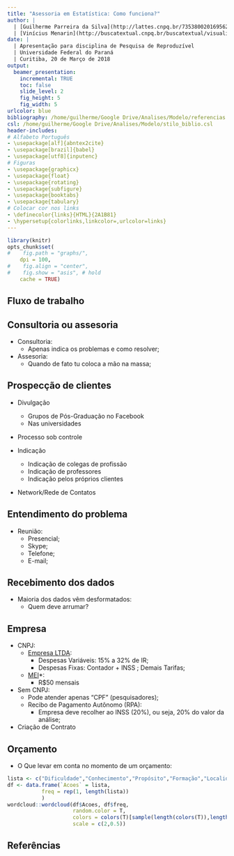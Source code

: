 ```yaml
---
title: "Asessoria em Estatística: Como funciona?"
author: |
  | [Guilherme Parreira da Silva](http://lattes.cnpq.br/7353800201695627) & 
  | [Vinícius Menarin](http://buscatextual.cnpq.br/buscatextual/visualizacv.do?id=K4685238D3)
date: |
  | Apresentação para disciplina de Pesquisa de Reproduzível
  | Universidade Federal do Paraná
  | Curitiba, 20 de Março de 2018
output: 
  beamer_presentation:
    incremental: TRUE
    toc: false
    slide_level: 2
    fig_height: 5
    fig_width: 5
urlcolor: blue
bibliography: /home/guilherme/Google Drive/Analises/Modelo/referencias.bib
csl: /home/guilherme/Google Drive/Analises/Modelo/stilo_biblio.csl
header-includes:
# Alfabeto Português
- \usepackage[alf]{abntex2cite}
- \usepackage[brazil]{babel}
- \usepackage[utf8]{inputenc}	
# Figuras
- \usepackage{graphicx}
- \usepackage{float}
- \usepackage{rotating}
- \usepackage{subfigure}
- \usepackage{booktabs}
- \usepackage{tabulary}
# Colocar cor nos links
- \definecolor{links}{HTML}{2A1B81}
- \hypersetup{colorlinks,linkcolor=,urlcolor=links}
---
```


```r
library(knitr)
opts_chunk$set(
#    fig.path = "graphs/",
    dpi = 100,
#    fig.align = "center",
#    fig.show = "asis", # hold
    cache = TRUE)
```

## Fluxo de trabalho

\begin{figure}
\centering
\includegraphics[width = 10cm, keepaspectratio]{timeline.png}
\end{figure}

## Consultoria ou assesoria

- Consultoria:
    - Apenas indica os problemas e como resolver;

- Assesoria:
    - Quando de fato tu coloca a mão na massa;

## Prospecção de clientes

- Divulgação
    - Grupos de Pós-Graduação no Facebook
    - Nas universidades

- Processo sob controle

- Indicação
    - Indicação de colegas de profissão
    - Indicação de professores
    - Indicação pelos próprios clientes

- Network/Rede de Contatos

## Entendimento do problema

- Reunião:
    - Presencial;
    - Skype;
    - Telefone;
    - E-mail;
    
## Recebimento dos dados

- Maioria dos dados vêm desformatados:
    - Quem deve arrumar?
    
## Empresa
    
- CNPJ:
    - [Empresa LTDA](http://www.conre3.org.br/portal/consultoria-estatistica/):
        - Despesas Variáveis: 15% a 32% de IR;
        - Despesas Fixas: Contador + INSS ; Demais Tarifas;
    - [MEI](http://www.portaldoempreendedor.gov.br/)*:
        - R$50 mensais

- Sem CNPJ: 
     - Pode atender apenas "CPF" (pesquisadores);
     - Recibo de Pagamento Autônomo (RPA):
        - Empresa deve recolher ao INSS (20%), ou seja, 20% do valor da análise;
        
- Criação de Contrato
    
## Orçamento

- O Que levar em conta no momento de um orçamento:

```r
lista <- c("Dificuldade","Conhecimento","Propósito","Formação","Localidade","Exigências","Tempo","Salario","Código","Customizações","Base","Análise","Apresentação")
df <- data.frame(`Acoes` = lista,
           freq = rep(1, length(lista))
           )
wordcloud::wordcloud(df$Acoes, df$freq,
                     random.color = T,
                     colors = colors(T)[sample(length(colors(T)),length(lista))],
                     scale = c(2,0.5))
```

## Referências {.allowframebreaks}